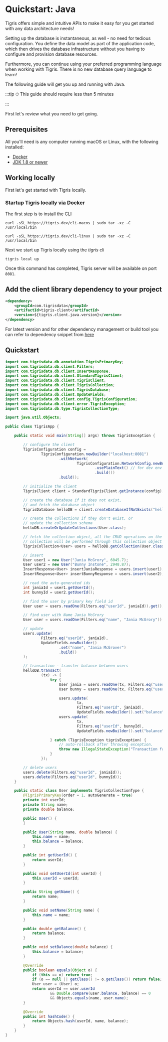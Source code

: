 # Quickstart: Java

Tigris offers simple and intuitive APIs to make it easy for you get started
with any data architecture needs!

Setting up the database is instantaneous, as well - no need for tedious
configuration. You define the data model as part of the application code,
which then drives the database infrastructure without you having to
configure and provision database resources.

Furthermore, you can continue using your preferred programming language when
working with Tigris. There is no new database query language to learn!

The following guide will get you up and running with Java.

:::tip
⏱ This guide should require less than 5 minutes

:::

First let's review what you need to get going.

## Prerequisites

All you'll need is any computer running macOS or Linux, with the following
installed:

- [Docker](https://docs.docker.com/get-docker/)
- [JDK 1.8 or newer](https://adoptopenjdk.net/)

## Working locally

First let's get started with Tigris locally.

### Startup Tigris locally via Docker

The first step is to install the CLI


<Tabs>
<TabItem value="macOS" label="macOS">

```shell
curl -sSL https://tigris.dev/cli-macos | sudo tar -xz -C /usr/local/bin
```

</TabItem>
<TabItem value="Linux" label="Linux">

```shell
curl -sSL https://tigris.dev/cli-linux | sudo tar -xz -C /usr/local/bin
```

</TabItem>
</Tabs>

Next we start up Tigris locally using the _tigris_ cli

```shell
tigris local up
```

Once this command has completed, Tigris server will be available on port
`8081`.

## Add the client library dependency to your project

```xml
<dependency>
    <groupId>com.tigrisdata</groupId>
    <artifactId>tigris-client</artifactId>
    <version>${tigris.client.java.version}</version>
</dependency>
```

For latest version and for other dependency management or build
tool you can refer to dependency
snippet from [here](https://mvnrepository.com/artifact/com.tigrisdata/tigris-client)

## Quickstart

```java title=TigrisApp.java
import com.tigrisdata.db.annotation.TigrisPrimaryKey;
import com.tigrisdata.db.client.Filters;
import com.tigrisdata.db.client.InsertResponse;
import com.tigrisdata.db.client.StandardTigrisClient;
import com.tigrisdata.db.client.TigrisClient;
import com.tigrisdata.db.client.TigrisCollection;
import com.tigrisdata.db.client.TigrisDatabase;
import com.tigrisdata.db.client.UpdateFields;
import com.tigrisdata.db.client.config.TigrisConfiguration;
import com.tigrisdata.db.client.error.TigrisException;
import com.tigrisdata.db.type.TigrisCollectionType;

import java.util.Objects;

public class TigrisApp {

    public static void main(String[] args) throws TigrisException {

        // configure the client
        TigrisConfiguration config =
                TigrisConfiguration.newBuilder("localhost:8081")
                        .withNetwork(
                                TigrisConfiguration.NetworkConfig.newBuilder()
                                        .usePlainText() // for dev env - plaintext communication
                                        .build())
                        .build();

        // initialize the client
        TigrisClient client = StandardTigrisClient.getInstance(config);

        // create the database if it does not exist,
        // and fetch the database object
        TigrisDatabase helloDB = client.createDatabaseIfNotExists("hello-db");

        // create the collections if they don't exist, or
        // update the collection schema
        helloDB.createOrUpdateCollections(User.class);

        // fetch the collection object, all the CRUD operations on the
        // collection will be performed through this collection object
        TigrisCollection<User> users = helloDB.getCollection(User.class);

        // insert
        User user1 = new User("Jania McGrory", 6045.7);
        User user2 = new User("Bunny Instone", 2948.87);
        InsertResponse<User> insertJaniaResponse = users.insert(user1);
        InsertResponse<User> insertBunnyResponse = users.insert(user2);

        // read the auto-generated ids
        int janiaId = user1.getUserId();
        int bunnyId = user2.getUserId();

        // find the user by primary key field id
        User user = users.readOne(Filters.eq("userId", janiaId)).get();

        // find user with Name Jania McGrory
        User user = users.readOne(Filters.eq("name", "Jania McGrory")).get();

        // update
        users.update(
                Filters.eq("userId", janiaId),
                UpdateFields.newBuilder()
                        .set("name", "Jania McGrover")
                        .build()
        );

        // transaction - transfer balance between users
        helloDB.transact(
                (tx) -> {
                    try {
                        User jania = users.readOne(tx, Filters.eq("userId", janiaId)).get();
                        User bunny = users.readOne(tx, Filters.eq("userId", bunnyId)).get();

                        users.update(
                                tx,
                                Filters.eq("userId", janiaId),
                                UpdateFields.newBuilder().set("balance", jania.getBalance() - 100).build());
                        users.update(
                                tx,
                                Filters.eq("userId", bunnyId),
                                UpdateFields.newBuilder().set("balance", bunny.getBalance() + 100).build());

                    } catch (TigrisException tigrisException) {
                        // auto-rollback after throwing exception.
                        throw new IllegalStateException("Transaction failed", tigrisException);
                    }
                });

        // delete users
        users.delete(Filters.eq("userId", janiaId));
        users.delete(Filters.eq("userId", bunnyId));
    }

    public static class User implements TigrisCollectionType {
        @TigrisPrimaryKey(order = 1, autoGenerate = true)
        private int userId;
        private String name;
        private double balance;

        public User() {
        }

        public User(String name, double balance) {
            this.name = name;
            this.balance = balance;
        }

        public int getUserId() {
            return userId;
        }

        public void setUserId(int userId) {
            this.userId = userId;
        }

        public String getName() {
            return name;
        }

        public void setName(String name) {
            this.name = name;
        }

        public double getBalance() {
            return balance;
        }

        public void setBalance(double balance) {
            this.balance = balance;
        }

        @Override
        public boolean equals(Object o) {
            if (this == o) return true;
            if (o == null || getClass() != o.getClass()) return false;
            User user = (User) o;
            return userId == user.userId
                    && Double.compare(user.balance, balance) == 0
                    && Objects.equals(name, user.name);
        }

        @Override
        public int hashCode() {
            return Objects.hash(userId, name, balance);
        }
    }
}
```
